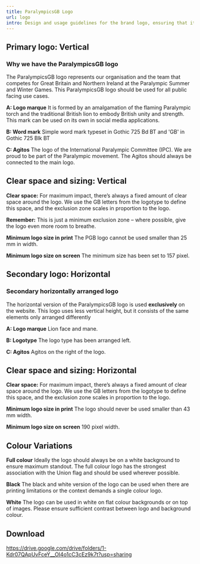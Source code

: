 ```yaml
---
title: ParalympicsGB Logo
url: logo
intro: Design and usage guidelines for the brand logo, ensuring that it's always represented correctly, regardless of where it appears.
---
```



## Primary logo: Vertical

### Why we have the ParalympicsGB logo
The ParalympicsGB logo represents our organisation and the team that competes for Great Britain and
Northern Ireland at the Paralympic Summer and Winter
Games. This ParalympicsGB logo should be used for all
public facing use cases.
 
**A: Logo marque**
It is formed by an amalgamation of the flaming Paralympic torch and the traditional British lion to embody British unity and strength. This mark can be used on its own in social media applications.

**B: Word mark**
Simple word mark typeset in Gothic 725 Bd BT and 'GB' in Gothic 725 Blk BT

**C: Agitos**
The logo of the International Paralympic Committee (IPC). We are proud to be part of the Paralympic movement. The Agitos should always be connected to the main logo.

<div class="frame">
    <Imag src={img2} alt="Vertical logo sections." format="svg" />
</div>


##  Clear space and sizing: Vertical

**Clear space:**
For maximum impact, there’s always a fixed amount of clear space around the logo. We use the GB letters from the logotype to define this space, and the exclusion zone scales in proportion to the logo.

**Remember:**
This is just a minimum exclusion zone – where possible, give the logo even more room to breathe.

**Minimum logo size in print**
The PGB logo cannot be used smaller than 25 mm in width.

**Minimum logo size on screen**
The minimum size has been set to 157 pixel.

<div class="frame">
    <Imag src={img3} alt="Vertical clear space guide." format="svg" />
</div>



## Secondary logo: Horizontal

### Secondary horizontally arranged logo
The horizontal version of the ParalympicsGB logo is used **exclusively** on the website. This logo uses less vertical height, but it consists of the same elements only arranged differently

**A: Logo marque**
Lion face and mane.

**B: Logotype**
The logo type has been arranged left.

**C: Agitos**
Agitos on the right of the logo.

<div class="frame">
    <Imag src={img4} alt="Horizontal logo sections." format="svg" />
</div>


##  Clear space and sizing: Horizontal

**Clear space:**
For maximum impact, there’s always a fixed amount of clear space around the logo. We use the GB letters from the logotype to define this space, and the exclusion zone scales in proportion to the logo.

**Minimum logo size in print**
The logo should never be used smaller than 43 mm width.

**Minimum logo size on screen**
190 pixel width.


<div class="frame">
    <Imag src={img5} alt="Horizontal clear space guide." format="svg" />
</div>







## Colour Variations

**Full colour**
Ideally the logo should always be on a white background to ensure maximum standout. The full colour logo has the strongest association with the Union flag and should be used wherever possible.

**Black**
The black and white version of the logo can be used when there are printing limitations or the context demands a single colour logo.

**White**
The logo can be used in white on flat colour backgrounds or on top of images. Please ensure sufficient contrast between logo and background colour.

<div class="frame">
    <Imag src={img6} alt="Logo colour variations." format="svg" />
</div>




## Download

https://drive.google.com/drive/folders/1-Kdr07QApUvFceY__OI4o1cC3cEz9k7t?usp=sharing
